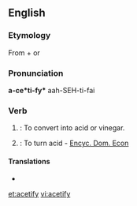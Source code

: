 ==English==

===Etymology===
From {{etyl|la|en}} {{term|acetum||vinegar|lang=la}} + {{term|-fy}} or {{back-form|acetification}}

===Pronunciation===
'''a-ce*ti-fy*'''
aah-SEH-ti-fai

===Verb===
{{en-verb|acetif|i|ed}}

# {{transitive}}: To convert into acid or vinegar.
# {{intransitive}}: To turn acid - [[Encyc. Dom. Econ]]

====Translations====
* {{trreq|la}}

[[et:acetify]]
[[vi:acetify]]